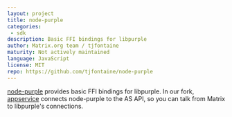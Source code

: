 ```yaml
---
layout: project
title: node-purple
categories: 
 - sdk
description: Basic FFI bindings for libpurple
author: Matrix.org team / tjfontaine
maturity: Not actively maintained
language: JavaScript
license: MIT
repo: https://github.com/tjfontaine/node-purple
---
```


[node-purple](https://github.com/tjfontaine/node-purple) provides basic FFI bindings for libpurple. In our fork, [appservice](https://github.com/matrix-org/node-purple/tree/master/appservice) connects node-purple to the AS API, so you can talk from Matrix to libpurple's connections.


